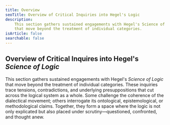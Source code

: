 ```yaml
---
title: Overview
seoTitle: Overview of Critical Inquiries into Hegel's Logic
description:
    This section gathers sustained engagements with Hegel's Science of Logic
    that move beyond the treatment of individual categories.
isArticle: false
searchable: false
---
```


## Overview of Critical Inquires into Hegel's _Science of Logic_

This section gathers sustained engagements with Hegel's _Science of Logic_ that
move beyond the treatment of individual categories. These inquiries trace
tensions, contradictions, and underlying presuppositions that cut across the
logical system as a whole. Some challenge the coherence of the dialectical
movement; others interrogate its ontological, epistemological, or methodological
claims. Together, they form a space where the logic is not only explicated but
also placed under scrutiny—questioned, confronted, and thought anew.
